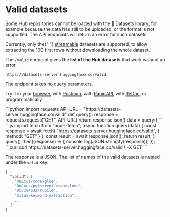 # Valid datasets

Some Hub repositories cannot be loaded with the [🤗 Datasets](https://github.com/huggingface/datasets) library, for example because the data has still to be uploaded, or the format is not supported. The API endpoints will return an error for such datasets.

<Tip warning={true}>
  Currently, only the{" "}
  <a href="https://huggingface.co/docs/datasets/stream">streamable</a> datasets
  are supported, to allow extracting the 100 first rows without downloading the
  whole dataset.
</Tip>

The `/valid` endpoint gives the **list of the Hub datasets** that work without an error.

```
https://datasets-server.huggingface.co/valid
```

The endpoint takes no query parameters.

Try it in your [browser](https://datasets-server.huggingface.co/valid), with [Postman](https://www.postman.com/huggingface/workspace/hugging-face-apis/request/23242779-17b761d0-b2b8-4638-a4f7-73be9049c324), with [RapidAPI](https://rapidapi.com/hugging-face-hugging-face-default/api/hugging-face-datasets-api), with [ReDoc](https://redocly.github.io/redoc/?url=https://datasets-server.huggingface.co/openapi.json#operation/listValidDatasets), or programmatically:

<inferencesnippet>
<python>
```python
import requests
API_URL = "https://datasets-server.huggingface.co/valid"
def query():
    response = requests.request("GET", API_URL)
    return response.json()
data = query()
```
</python>
<js>
```js
import fetch from "node-fetch";
async function query(data) {
    const response = await fetch(
        "https://datasets-server.huggingface.co/valid",
        {
            method: "GET"
        }
    );
    const result = await response.json();
    return result;
}
query().then((response) => {
    console.log(JSON.stringify(response));
});
```
</js>
<curl>
```curl
curl https://datasets-server.huggingface.co/valid \
        -X GET
```
</curl>
</inferencesnippet>

The response is a JSON. The list of names of the valid datasets is nested under the `valid` key:

```json
{
  "valid": [
    "0n1xus/codexglue",
    "0n1xus/pytorrent-standalone",
    "0x7194633/rupile",
    "51la5/keyword-extraction",
    ...
  ]
}
```
